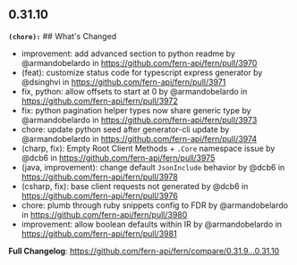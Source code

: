 ## 0.31.10
**`(chore):`** ## What's Changed
* improvement: add advanced section to python readme by @armandobelardo in https://github.com/fern-api/fern/pull/3970
* (feat): customize status code for typescript express generator  by @dsinghvi in https://github.com/fern-api/fern/pull/3971
* fix, python: allow offsets to start at 0 by @armandobelardo in https://github.com/fern-api/fern/pull/3972
* fix: python pagination helper types now share generic type by @armandobelardo in https://github.com/fern-api/fern/pull/3973
* chore: update python seed after generator-cli update by @armandobelardo in https://github.com/fern-api/fern/pull/3974
* (charp, fix): Empty Root Client Methods + `.Core` namespace issue by @dcb6 in https://github.com/fern-api/fern/pull/3975
* (java, improvement): change default `JsonInclude` behavior  by @dcb6 in https://github.com/fern-api/fern/pull/3978
* (csharp, fix): base client requests not generated by @dcb6 in https://github.com/fern-api/fern/pull/3976
* chore: plumb through ruby snippets config to FDR by @armandobelardo in https://github.com/fern-api/fern/pull/3980
* improvement: allow boolean defaults within IR by @armandobelardo in https://github.com/fern-api/fern/pull/3981


**Full Changelog**: https://github.com/fern-api/fern/compare/0.31.9...0.31.10

